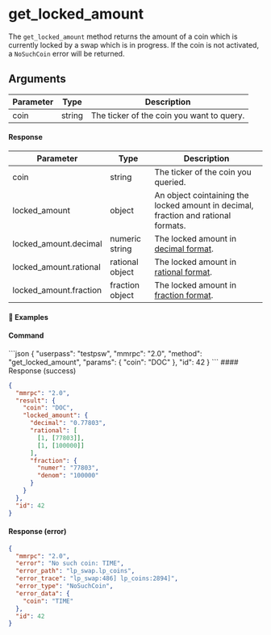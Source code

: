 
# get\_locked\_amount

The `get_locked_amount` method returns the amount of a coin which is currently locked by a swap which is in progress. If the coin is not activated, a `NoSuchCoin` error will be returned.

## Arguments

| Parameter | Type   | Description                               |
| --------- | ------ | ----------------------------------------- |
| coin      | string | The ticker of the coin you want to query. |

#### Response

| Parameter               | Type            | Description                                                                                      |
| ----------------------- | --------------- | ------------------------------------------------------------------------------------------------ |
| coin                    | string          | The ticker of the coin you queried.                                                              |
| locked\_amount          | object          | An object cointaining the locked amount in decimal, fraction and rational formats.               |
| locked\_amount.decimal  | numeric string  | The locked amount in [decimal format](https://www.mathsisfun.com/definitions/decimal.html).      |
| locked\_amount.rational | rational object | The locked amount in [rational format](/komodo-defi-framework/api/legacy/rational_number_note/). |
| locked\_amount.fraction | fraction object | The locked amount in [fraction format](https://www.mathsisfun.com/definitions/fraction.html).    |

#### 📌 Examples

#### Command

<CodeGroup title="" tag="POST" label="get_locked_amount" mm2MethodDecorate="true">
  ```json
  {
    "userpass": "testpsw",
    "mmrpc": "2.0",
    "method": "get_locked_amount",
    "params": {
      "coin": "DOC"
    },
    "id": 42
  }
  ```
</CodeGroup>

<CollapsibleSection expandedText="Hide Response" collapsedText="Show Response">
  #### Response (success)

  ```json
  {
    "mmrpc": "2.0",
    "result": {
      "coin": "DOC",
      "locked_amount": {
        "decimal": "0.77803",
        "rational": [
          [1, [77803]],
          [1, [100000]]
        ],
        "fraction": {
          "numer": "77803",
          "denom": "100000"
        }
      }
    },
    "id": 42
  }
  ```

  #### Response (error)

  ```json
  {
    "mmrpc": "2.0",
    "error": "No such coin: TIME",
    "error_path": "lp_swap.lp_coins",
    "error_trace": "lp_swap:486] lp_coins:2894]",
    "error_type": "NoSuchCoin",
    "error_data": {
      "coin": "TIME"
    },
    "id": 42
  }
  ```
</CollapsibleSection>
